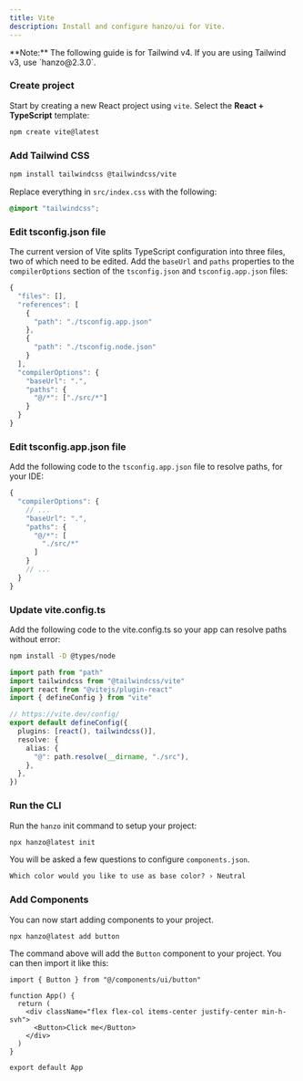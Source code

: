 ```yaml
---
title: Vite
description: Install and configure hanzo/ui for Vite.
---
```


<Callout className="bg-blue-50 border-blue-600 dark:border-blue-900 dark:bg-blue-950 mb-6 [&_code]:bg-blue-100 dark:[&_code]:bg-blue-900">
  **Note:** The following guide is for Tailwind v4. If you are using Tailwind
  v3, use `hanzo@2.3.0`.
</Callout>

<Steps>

### Create project

Start by creating a new React project using `vite`. Select the **React + TypeScript** template:

```bash
npm create vite@latest
```

### Add Tailwind CSS

```bash
npm install tailwindcss @tailwindcss/vite
```

Replace everything in `src/index.css` with the following:

```css title="src/index.css"
@import "tailwindcss";
```

### Edit tsconfig.json file

The current version of Vite splits TypeScript configuration into three files, two of which need to be edited.
Add the `baseUrl` and `paths` properties to the `compilerOptions` section of the `tsconfig.json` and
`tsconfig.app.json` files:

```ts {11-16} showLineNumbers
{
  "files": [],
  "references": [
    {
      "path": "./tsconfig.app.json"
    },
    {
      "path": "./tsconfig.node.json"
    }
  ],
  "compilerOptions": {
    "baseUrl": ".",
    "paths": {
      "@/*": ["./src/*"]
    }
  }
}
```

### Edit tsconfig.app.json file

Add the following code to the `tsconfig.app.json` file to resolve paths, for your IDE:

```ts {4-9} showLineNumbers
{
  "compilerOptions": {
    // ...
    "baseUrl": ".",
    "paths": {
      "@/*": [
        "./src/*"
      ]
    }
    // ...
  }
}
```

### Update vite.config.ts

Add the following code to the vite.config.ts so your app can resolve paths without error:

```bash
npm install -D @types/node
```

```typescript title="vite.config.ts" showLineNumbers {1,2,8-13}
import path from "path"
import tailwindcss from "@tailwindcss/vite"
import react from "@vitejs/plugin-react"
import { defineConfig } from "vite"

// https://vite.dev/config/
export default defineConfig({
  plugins: [react(), tailwindcss()],
  resolve: {
    alias: {
      "@": path.resolve(__dirname, "./src"),
    },
  },
})
```

### Run the CLI

Run the `hanzo` init command to setup your project:

```bash
npx hanzo@latest init
```

You will be asked a few questions to configure `components.json`.

```txt
Which color would you like to use as base color? › Neutral
```

### Add Components

You can now start adding components to your project.

```bash
npx hanzo@latest add button
```

The command above will add the `Button` component to your project. You can then import it like this:

```tsx showLineNumbers title="src/App.tsx"
import { Button } from "@/components/ui/button"

function App() {
  return (
    <div className="flex flex-col items-center justify-center min-h-svh">
      <Button>Click me</Button>
    </div>
  )
}

export default App
```

</Steps>

